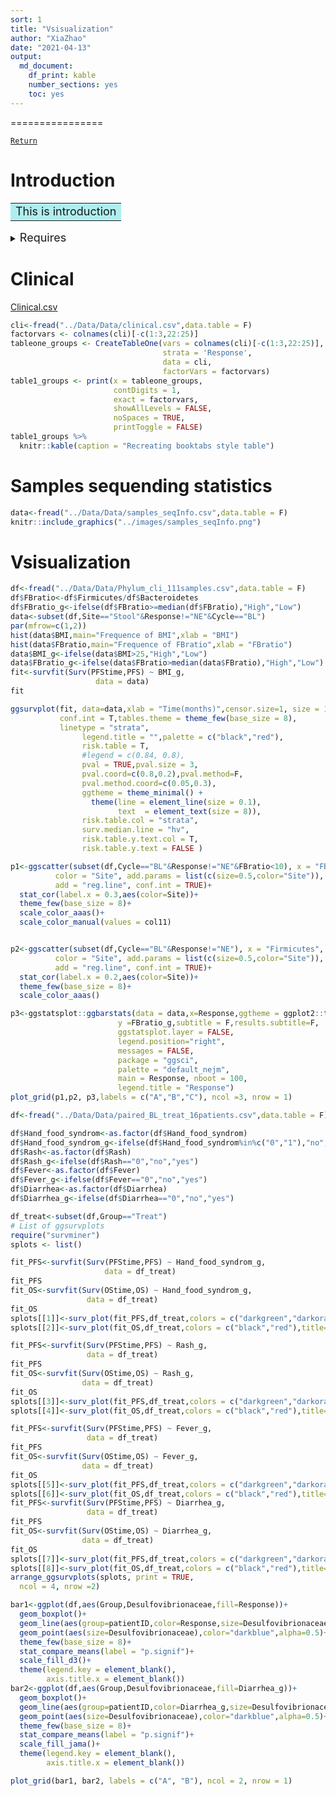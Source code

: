 ```yaml
---
sort: 1
title: "Vsisualization"
author: "XiaZhao"
date: "2021-04-13"
output: 
  md_document: 
    df_print: kable
    number_sections: yes
    toc: yes
---
```




================

[`Return`](./)


# Introduction

<table><tr><td bgcolor=#AFEEEE>
<font size=4>This is introduction</font></td></tr></table>


<details>
<summary>
<font size=4>Requires</font>
</summary>
```r
library(tidyverse)
library(ggthemes)
library(ggsci)
library(ggpubr)
library(survminer)
library(survival)
library(survivalROC)
library(reshape2)
library(data.table)
library(ggExtra)
library(cowplot)
library(ComplexHeatmap)
library(scico)
library(colorspace)
library(RColorBrewer)
library(lubridate)
library(tableone)
library(kableExtra)
source("../R_function/colors.R")
source("../R_function/surv_plot.R")
theme_set(theme_cowplot())
"%ni%"<-Negate("%in%")
options(stringsAsFactors = F)
```
</details>

# Clinical
<a href="../Data/Data/clinical.csv" target="csv">Clinical.csv</a>

```r
cli<-fread("../Data/Data/clinical.csv",data.table = F)
factorvars <- colnames(cli)[-c(1:3,22:25)]
tableone_groups <- CreateTableOne(vars = colnames(cli)[-c(1:3,22:25)],
                                  strata = 'Response',
                                  data = cli, 
                                  factorVars = factorvars)
table1_groups <- print(x = tableone_groups, 
                       contDigits = 1,     
                       exact = factorvars, 
                       showAllLevels = FALSE, 
                       noSpaces = TRUE, 
                       printToggle = FALSE) 
table1_groups %>%
  knitr::kable(caption = "Recreating booktabs style table") 
```
# Samples sequending statistics

```r
data<-fread("../Data/Data/samples_seqInfo.csv",data.table = F)
knitr::include_graphics("../images/samples_seqInfo.png")
```        

# Vsisualization

```r
df<-fread("../Data/Data/Phylum_cli_111samples.csv",data.table = F)
df$FBratio<-df$Firmicutes/df$Bacteroidetes
df$FBratio_g<-ifelse(df$FBratio>=median(df$FBratio),"High","Low")
data<-subset(df,Site=="Stool"&Response!="NE"&Cycle=="BL")
par(mfrow=c(1,2))
hist(data$BMI,main="Frequence of BMI",xlab = "BMI")
hist(data$FBratio,main="Frequence of FBratio",xlab = "FBratio")
data$BMI_g<-ifelse(data$BMI>25,"High","Low")
data$FBratio_g<-ifelse(data$FBratio>median(data$FBratio),"High","Low")
fit<-survfit(Surv(PFStime,PFS) ~ BMI_g,
                   data = data)
fit
```


```r
ggsurvplot(fit, data=data,xlab = "Time(months)",censor.size=1, size = 1,
           conf.int = T,tables.theme = theme_few(base_size = 8),
           linetype = "strata",
                legend.title = "",palette = c("black","red"),
                risk.table = T,
                #legend = c(0.84, 0.8),
                pval = TRUE,pval.size = 3, 
                pval.coord=c(0.8,0.2),pval.method=F,
                pval.method.coord=c(0.05,0.3), 
                ggtheme = theme_minimal() + 
                  theme(line = element_line(size = 0.1),
                        text  = element_text(size = 8)),
                risk.table.col = "strata",
                surv.median.line = "hv",
                risk.table.y.text.col = T,
                risk.table.y.text = FALSE )
```

```r
p1<-ggscatter(subset(df,Cycle=="BL"&Response!="NE"&FBratio<10), x = "FBratio", y = "BMI",size=0.5,mean.point = T,
          color = "Site", add.params = list(c(size=0.5,color="Site")),
          add = "reg.line", conf.int = TRUE)+
  stat_cor(label.x = 0.3,aes(color=Site))+
  theme_few(base_size = 8)+
  scale_color_aaas()+
  scale_color_manual(values = col11)


p2<-ggscatter(subset(df,Cycle=="BL"&Response!="NE"), x = "Firmicutes", y = "Bacteroidetes",size=0.5,mean.point = T,
          color = "Site", add.params = list(c(size=0.5,color="Site")),
          add = "reg.line", conf.int = TRUE)+
  stat_cor(label.x = 0.2,aes(color=Site))+
  theme_few(base_size = 8)+
  scale_color_aaas()

p3<-ggstatsplot::ggbarstats(data = data,x=Response,ggtheme = ggplot2::theme_bw(base_size=8),bias.correct = T,
                        y =FBratio_g,subtitle = F,results.subtitle=F,
                        ggstatsplot.layer = FALSE,
                        legend.position="right",
                        messages = FALSE,
                        package = "ggsci",
                        palette = "default_nejm",
                        main = Response, nboot = 100,
                        legend.title = "Response")
plot_grid(p1,p2, p3,labels = c("A","B","C"), ncol =3, nrow = 1)


```

```r
df<-fread("../Data/Data/paired_BL_treat_16patients.csv",data.table = F)

df$Hand_food_syndrom<-as.factor(df$Hand_food_syndrom)
df$Hand_food_syndrom_g<-ifelse(df$Hand_food_syndrom%in%c("0","1"),"no","yes")
df$Rash<-as.factor(df$Rash)
df$Rash_g<-ifelse(df$Rash=="0","no","yes")
df$Fever<-as.factor(df$Fever)
df$Fever_g<-ifelse(df$Fever=="0","no","yes")
df$Diarrhea<-as.factor(df$Diarrhea)
df$Diarrhea_g<-ifelse(df$Diarrhea=="0","no","yes")

df_treat<-subset(df,Group=="Treat")
# List of ggsurvplots
require("survminer")
splots <- list()

fit_PFS<-survfit(Surv(PFStime,PFS) ~ Hand_food_syndrom_g,
                     data = df_treat)
fit_PFS
fit_OS<-survfit(Surv(OStime,OS) ~ Hand_food_syndrom_g,
                 data = df_treat)
fit_OS
splots[[1]]<-surv_plot(fit_PFS,df_treat,colors = c("darkgreen","darkorange"),title="HandFoodSyndrom_PFS")
splots[[2]]<-surv_plot(fit_OS,df_treat,colors = c("black","red"),title="HandFoodSyndrom_OS")

fit_PFS<-survfit(Surv(PFStime,PFS) ~ Rash_g,
                 data = df_treat)
fit_PFS
fit_OS<-survfit(Surv(OStime,OS) ~ Rash_g,
                data = df_treat)
fit_OS
splots[[3]]<-surv_plot(fit_PFS,df_treat,colors = c("darkgreen","darkorange"),title="Rash_PFS")
splots[[4]]<-surv_plot(fit_OS,df_treat,colors = c("black","red"),title="Rash_OS")

fit_PFS<-survfit(Surv(PFStime,PFS) ~ Fever_g,
                 data = df_treat)
fit_PFS
fit_OS<-survfit(Surv(OStime,OS) ~ Fever_g,
                data = df_treat)
fit_OS
splots[[5]]<-surv_plot(fit_PFS,df_treat,colors = c("darkgreen","darkorange"),title="Fever_PFS")
splots[[6]]<-surv_plot(fit_OS,df_treat,colors = c("black","red"),title="Fever_OS")
fit_PFS<-survfit(Surv(PFStime,PFS) ~ Diarrhea_g,
                 data = df_treat)
fit_PFS
fit_OS<-survfit(Surv(OStime,OS) ~ Diarrhea_g,
                data = df_treat)
fit_OS
splots[[7]]<-surv_plot(fit_PFS,df_treat,colors = c("darkgreen","darkorange"),title="Diarrhea_PFS")
splots[[8]]<-surv_plot(fit_OS,df_treat,colors = c("black","red"),title="Diarrhea_OS")
arrange_ggsurvplots(splots, print = TRUE,
  ncol = 4, nrow =2)

bar1<-ggplot(df,aes(Group,Desulfovibrionaceae,fill=Response))+
  geom_boxplot()+
  geom_line(aes(group=patientID,color=Response,size=Desulfovibrionaceae),alpha=0.5)+
  geom_point(aes(size=Desulfovibrionaceae),color="darkblue",alpha=0.5)+
  theme_few(base_size = 8)+
  stat_compare_means(label = "p.signif")+
  scale_fill_d3()+
  theme(legend.key = element_blank(),
        axis.title.x = element_blank())
bar2<-ggplot(df,aes(Group,Desulfovibrionaceae,fill=Diarrhea_g))+
  geom_boxplot()+
  geom_line(aes(group=patientID,color=Diarrhea_g,size=Desulfovibrionaceae),alpha=0.5)+
  geom_point(aes(size=Desulfovibrionaceae),color="darkblue",alpha=0.5)+
  theme_few(base_size = 8)+
  stat_compare_means(label = "p.signif")+
  scale_fill_jama()+
  theme(legend.key = element_blank(),
        axis.title.x = element_blank())
```
```r
plot_grid(bar1, bar2, labels = c("A", "B"), ncol = 2, nrow = 1)
```








